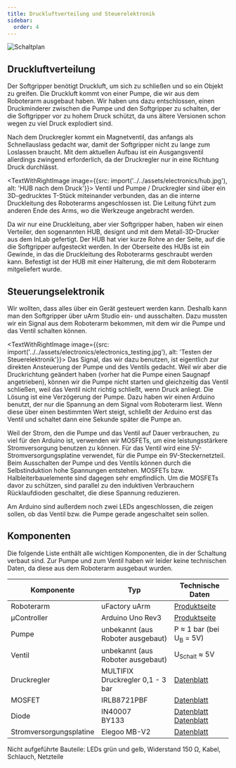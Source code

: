 ```yaml
---
title: Druckluftverteilung und Steuerelektronik
sidebar:
  order: 4
---
```



![Schaltplan]($assets/electronics/circuit_plan.png)

## Druckluftverteilung

Der Softgripper benötigt Druckluft, um sich zu schließen und so ein Objekt zu greifen.
Die Druckluft kommt von einer Pumpe, die wir aus dem Roboterarm ausgebaut haben.
Wir haben uns dazu entschlossen, einen Druckminderer zwischen die Pumpe und den Softgripper zu schalten, der die Softgripper vor zu hohem Druck schützt, da uns ältere Versionen schon wegen zu viel Druck explodiert sind.

Nach dem Druckregler kommt ein Magnetventil, das anfangs als Schnellauslass gedacht war, damit der Softgripper nicht zu lange zum Loslassen braucht.
Mit dem aktuellen Aufbau ist ein Ausgangsventil allerdings zwingend erforderlich, da der Druckregler nur in eine Richtung Druck durchlässt.

<TextWithRightImage image={{src: import('../../assets/electronics/hub.jpg'), alt: 'HUB nach dem Druck'}}>
  Ventil und Pumpe / Druckregler sind über ein 3D-gedrucktes T-Stück miteinander verbunden, das an die interne Druckleitung des Roboterarms angeschlossen ist.
  Die Leitung führt zum anderen Ende des Arms, wo die Werkzeuge angebracht werden.

  Da wir nur eine Druckleitung, aber vier Softgripper haben, haben wir einen Verteiler, den sogenannten HUB, designt und mit dem Metall-3D-Drucker aus dem InLab gefertigt.
  Der HUB hat vier kurze Rohre an der Seite, auf die die Softgripper aufgesteckt werden.
  In der Oberseite des HUBs ist ein Gewinde, in das die Druckleitung des Roboterarms geschraubt werden kann.
  Befestigt ist der HUB mit einer Halterung, die mit dem Roboterarm mitgeliefert wurde.
</TextWithRightImage>

## Steuerungselektronik

Wir wollten, dass alles über ein Gerät gesteuert werden kann.
Deshalb kann man den Softgripper über uArm Studio ein- und ausschalten.
Dazu mussten wir ein Signal aus dem Roboterarm bekommen, mit dem wir die Pumpe und das Ventil schalten können.

<TextWithRightImage image={{src: import('../../assets/electronics/electronics_testing.jpg'), alt: 'Testen der Steuerelektronik'}}>
  Das Signal, das wir dazu benutzen, ist eigentlich zur direkten Ansteuerung der Pumpe und des Ventils gedacht.
  Weil wir aber die Druckrichtung geändert haben (vorher hat die Pumpe einen Saugnapf angetrieben), können wir die Pumpe nicht starten und gleichzeitig das Ventil schließen, weil das Ventil nicht richtig schließt, wenn Druck anliegt.
  Die Lösung ist eine Verzögerung der Pumpe.
  Dazu haben wir einen Arduino benutzt, der nur die Spannung an dem Signal vom Roboterarm liest.
  Wenn diese über einen bestimmten Wert steigt, schließt der Arduino erst das Ventil und schaltet dann eine Sekunde später die Pumpe an.
</TextWithRightImage>

Weil der Strom, den die Pumpe und das Ventil auf Dauer verbrauchen, zu viel für den Arduino ist, verwenden wir MOSFETs, um eine leistungsstärkere Stromversorgung benutzen zu können.
Für das Ventil wird eine 5V-Stromversorgungsplatine verwendet, für die Pumpe ein 9V-Steckernetzteil.
Beim Ausschalten der Pumpe und des Ventils können durch die Selbstinduktion hohe Spannungen entstehen.
MOSFETs bzw. Halbleiterbauelemente sind dagegen sehr empfindlich.
Um die MOSFETs davor zu schützen, sind parallel zu den induktiven Verbrauchern Rücklaufdioden geschaltet, die diese Spannung reduzieren.

Am Arduino sind außerdem noch zwei LEDs angeschlossen, die zeigen sollen, ob das Ventil bzw. die Pumpe gerade angeschaltet sein sollen.

## Komponenten

Die folgende Liste enthält alle wichtigen Komponenten, die in der Schaltung verbaut sind.
Zur Pumpe und zum Ventil haben wir leider keine technischen Daten, da diese aus dem Roboterarm ausgebaut wurden.

| Komponente              | Typ                               | Technische Daten                                                                                                                                                                       |
|-------------------------|-----------------------------------|----------------------------------------------------------------------------------------------------------------------------------------------------------------------------------------|
| Roboterarm              | uFactory uArm                     | [Produktseite](https://www.ufactory.cc/uarm-collaborative-robot)                                                                                                                       |
| µController             | Arduino Uno Rev3                  | [Produktseite](https://store.arduino.cc/products/arduino-uno-rev3)                                                                                                                     |
| Pumpe                   | unbekannt (aus Roboter ausgebaut) | P ≈ 1 bar (bei U<sub>B</sub> = 5V)                                                                                                                                                     |
| Ventil                  | unbekannt (aus Roboter ausgebaut) | U<sub>Schalt</sub> ≈ 5V                                                                                                                                                                |
| Druckregler             | MULTIFIX Druckregler 0,1 - 3 bar  | [Datenblatt](https://www.landefeld.de/cgi/main.cgi?DISPLAY=artikel_datenblatt&param_0=280290)                                                                                          |
| MOSFET                  | IRLB8721PBF                       | [Datenblatt](https://www.infineon.com/dgdl/irlb8721pbf.pdf?fileId=5546d462533600a40153566056732591)                                                                                    |
| Diode                   | IN40007<br/>BY133                 | [Datenblatt](https://pdf1.alldatasheet.com/datasheet-pdf/view/329387/CHENG-YI/IN4007.html)<br/>[Datenblatt](https://pdf1.alldatasheet.com/datasheet-pdf/view/204783/DIOTEC/BY133.html) |
| Stromversorgungsplatine | Elegoo MB-V2                      | [Datenblatt](http://www.pgccphy.net/1020/datasheets/ELEGOO%20Breadboard%20Power%20Supply%20Module.pdf)                                                                                 |

Nicht aufgeführte Bauteile: LEDs grün und gelb, Widerstand 150 Ω, Kabel, Schlauch, Netzteile
